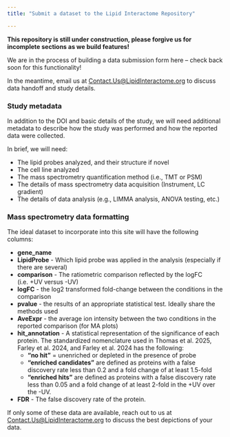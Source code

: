 ```yaml
---
title: "Submit a dataset to the Lipid Interactome Repository"

---
```


**This repository is still under construction, please forgive us for incomplete sections as we build features!**

We are in the process of building a data submission form here -- check back soon for this functionality!

In the meantime, email us at <Contact.Us@LipidInteractome.org>{target="_blank"} to discuss data handoff and study details. 

### Study metadata

In addition to the DOI and basic details of the study, we will need additional metadata to describe how the study was performed and how the reported data were collected. 

In brief, we will need:

* The lipid probes analyzed, and their structure if novel
* The cell line analyzed
* The mass spectrometry quantification method (i.e., TMT or PSM)
* The details of mass spectrometry data acquisition (Instrument, LC gradient)
* The details of data analysis (e.g., LIMMA analysis, ANOVA testing, etc.)

### Mass spectrometry data formatting

The ideal dataset to incorporate into this site will have the following columns:

* **gene_name** 
* **LipidProbe** - Which lipid probe was applied in the analysis (especially if there are several)
* **comparison** - The ratiometric comparison reflected by the logFC (i.e. +UV versus -UV)
* **logFC** - the log2 transformed fold-change between the conditions in the comparison
* **pvalue** - the results of an appropriate statistical test. Ideally share the methods used
* **AveExpr** - the average ion intensity between the two conditions in the reported comparison (for MA plots)
* **hit_annotation** - A statistical representation of the significance of each protein. The standardized nomenclature used in Thomas et al. 2025, Farley et al. 2024, and Farley et al. 2024 has the following:
	* **"no hit"** = unenriched or depleted in the presence of probe
	* **"enriched candidates"** are defined as proteins with a false discovery rate less than 0.2 and a fold change of at least 1.5-fold
	* **"enriched hits"** are defined as proteins with a false discovery rate less than 0.05 and a fold change of at least 2-fold in the +UV over the -UV.
* **FDR** - The false discovery rate of the protein.

If only some of these data are available, reach out to us at <Contact.Us@LipidInteractome.org>{target="_blank"} to discuss the best depictions of your data. 